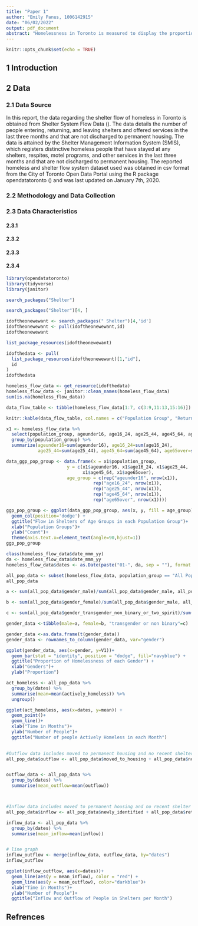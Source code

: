 ---
title: "Paper 1"
author: "Emily Panus, 1006142915"
date: "06/02/2022"
output: pdf_document
abstract: "Homelessness in Toronto is measured to display the proportion of the population experiencing the unfortunate troubles of being displaced, especially during the pandemic that is difficult for cities to solve. Measuring shelter flow is an efficient way for Toronto to assess the functionality and livability of the system to then assist in improving and reducing its numbers in the future. The shelter flow is calculated on a monthly basis to calculate the people entering, returning, and leaving in all different population groups and ages that we graphed to evaluate the recent homeless situation in Toronto.  It is clear to see that the majority of people experiencing homelessness are of gender male and aged from 24 to 44, active homelessness increases in winter months and the inflow and outflow of people in shelters have similar movement throughout the months. These findings show that recently, notably the devastating increase in homeless during Covid-19, there are many vulnerable people out on the streets, which can use benefit from government, financial and shelter services assistance."
---

\tableofcontents

\listoffigures

\newpage
```{r setup, include=FALSE}
knitr::opts_chunk$set(echo = TRUE)
```

## 1 Introduction 


## 2 Data 

### 2.1 Data Source 

In this report, the data regarding the shelter flow of homeless in Toronto is obtained from Shelter System Flow Data (). The data details the number of people entering, returning, and leaving shelters and offered services in the last three months and that are not discharged to permanent housing. The data is attained by the Shelter Management Information System (SMIS), which registers distinctive homeless people that have stayed at any shelters, respites, motel programs, and other services in the last three months and that are not discharged to permanent housing. The reported homeless and shelter flow system dataset used was obtained in csv format from the City of Toronto Open Data Portal using the R package opendatatoronto () and was last updated on January 7th, 2020.

### 2.2 Methodology and Data Collection

### 2.3 Data Characteristics 

#### 2.3.1
#### 2.3.2
#### 2.3.3
#### 2.3.4

```{r, include=FALSE}
library(opendatatoronto)
library(tidyverse)
library(janitor)
```

```{r, include = FALSE}
search_packages("Shelter")
```

```{r, include=FALSE}
search_packages("Shelter")[4, ]
```

```{r, include=FALSE}
idoftheonewewant <- search_packages(" Shelter")[4,'id']
idoftheonewewant <- pull(idoftheonewewant,id)
idoftheonewewant
```

```{r, include=FALSE}
list_package_resources(idoftheonewewant)
```

```{r, include=FALSE}
idofthedata <- pull(
  list_package_resources(idoftheonewewant)[1,"id"],
  id
)
idofthedata
```

```{r, include=FALSE}
homeless_flow_data <- get_resource(idofthedata)
homeless_flow_data <- janitor::clean_names(homeless_flow_data)
sum(is.na(homeless_flow_data))
```

```{r, echo=FALSE}
data_flow_table <- tibble(homeless_flow_data[1:7, c(3:9,11:13,15:16)])

knitr::kable(data_flow_table, col.names = c("Population Group", "Returned from housing", 	"Returned to shelter",	"Newly identified",	"Moved to housing",	"No recent shelter use",	"Actively homeless",	"Age 16-24",	"Age 25-44",	"Age 45-64",	"Gender male",	"Gender female"))
```


```{r, echo=FALSE}
x1 <- homeless_flow_data %>% 
  select(population_group, ageunder16, age16_24, age25_44, age45_64, age65over) %>% 
  group_by(population_group) %>% 
  summarize(ageunder16=sum(ageunder16), age16_24=sum(age16_24),
            age25_44=sum(age25_44), age45_64=sum(age45_64), age65over=sum(age65over))

data_ggp_pop_group <- data.frame(x = x1$population_group,                          
                       y = c(x1$ageunder16, x1$age16_24, x1$age25_44, 
                             x1$age45_64, x1$age65over),
                       age_group = c(rep("ageunder16", nrow(x1)),
                                 rep("age16_24", nrow(x1)),
                                 rep("age25_44", nrow(x1)),
                                 rep("age45_64", nrow(x1)),
                                 rep("age65over", nrow(x1))))

ggp_pop_group <- ggplot(data_ggp_pop_group, aes(x, y, fill = age_group)) +             
  geom_col(position='dodge') +
  ggtitle("Flow in Shelters of Age Groups in each Population Group")+
  xlab("Population Groups")+
  ylab("Count")+
  theme(axis.text.x=element_text(angle=90,hjust=1))
ggp_pop_group 

```
```{r, include=FALSE}
class(homeless_flow_data$date_mmm_yy)
da <- homeless_flow_data$date_mmm_yy
homeless_flow_data$dates <- as.Date(paste("01-", da, sep = ""), format = "%d-%b-%y")
```

```{r}
all_pop_data <- subset(homeless_flow_data, population_group == "All Population")
all_pop_data
```

```{r, echo=FALSE}
a <- sum(all_pop_data$gender_male)/sum(all_pop_data$gender_male, all_pop_data$gender_female, all_pop_data$gender_transgender_non_binary_or_two_spirit)

b <- sum(all_pop_data$gender_female)/sum(all_pop_data$gender_male, all_pop_data$gender_female, all_pop_data$gender_transgender_non_binary_or_two_spirit)

c <- sum(all_pop_data$gender_transgender_non_binary_or_two_spirit)/sum(all_pop_data$gender_male, all_pop_data$gender_female, all_pop_data$gender_transgender_non_binary_or_two_spirit)

gender_data <-tibble(male=a, female=b, "transgender or non binary"=c)

gender_data <-as.data.frame(t(gender_data))
gender_data <- rownames_to_column(gender_data, var="gender")

ggplot(gender_data, aes(x=gender, y=V1))+
  geom_bar(stat = "identity", position = "dodge", fill="navyblue") +
  ggtitle("Proportion of Homelessness of each Gender") + 
  xlab("Genders")+
  ylab("Proportion")
```


```{r, echo=FALSE}
act_homeless <- all_pop_data %>% 
  group_by(dates) %>% 
  summarise(mean=mean(actively_homeless)) %>% 
  ungroup()

ggplot(act_homeless, aes(x=dates, y=mean)) +
  geom_point()+
  geom_line()+
  xlab("Time in Months")+
  ylab("Number of People")+
  ggtitle("Number of people Actively Homeless in each Month")
  
```

```{r, echo=FALSE}
#Outflow data includes moved to permanent housing and no recent shelter usage
all_pop_data$outflow <- all_pop_data$moved_to_housing + all_pop_data$no_recent_shelter_use


outflow_data <- all_pop_data %>% 
  group_by(dates) %>% 
  summarise(mean_outflow=mean(outflow))



#Inflow data includes moved to permanent housing and no recent shelter usage
all_pop_data$inflow <- all_pop_data$newly_identified + all_pop_data$returned_from_housing + all_pop_data$returned_to_shelter

inflow_data <- all_pop_data %>% 
  group_by(dates) %>% 
  summarise(mean_inflow=mean(inflow))


# line graph 
inflow_outflow <- merge(inflow_data, outflow_data, by="dates")
inflow_outflow

ggplot(inflow_outflow, aes(x=dates))+
  geom_line(aes(y = mean_inflow), color = "red") + 
  geom_line(aes(y = mean_outflow), color="darkblue")+
  xlab("Time in Months")+
  ylab("Number of People")+
  ggtitle("Inflow and Outflow of People in Shelters per Month")
```


## Refrences